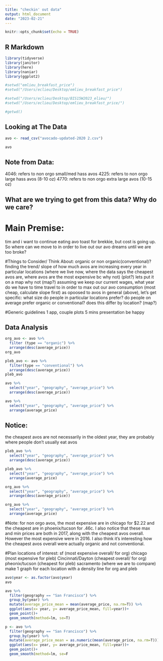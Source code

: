 ```yaml
---
title: "checkin' out data"
output: html_document
date: "2023-02-21"
---
```


```r
knitr::opts_chunk$set(echo = TRUE)
```

## R Markdown

```r
library(tidyverse)
library(janitor)
library(here)
library(naniar)
library(ggplot2)
```


```r
#setwd("emlieu_breakfast_price")
#setwd("/Users/eclieu/Desktop/emlieu_breakfast_price")

#setwd("/Users/eclieu/Desktop/BIS15W2023_elieu/")
#setwd("/Users/eclieu/Desktop/emlieu_breakfast_price/")
```
```r
#getwd()
```


## Looking at The Data
```r
avo <- read_csv("avocado-updated-2020 2.csv")
```

```r
avo
```
## Note from Data: 
4046: refers to non orgo small/med hass avos
4225: refers to non orgo large hass avos (8-10 oz)
4770: refers to non orgo extra large avos (10-15 oz)

## What are we trying to get from this data? Why do we care?
# Main Premise: 
tim and i want to continue eating avo toast for brekkie, but cost is going up. So where can we move to in order to live out our avo dreams until we are too broke?

#Things to Consider/ Think About:
organic or non organic(conventional)?
finding the trend/ slope of how much avos are increasing every year in particular locations (where we live now, where the data says the cheapest avos are, where avos are the most expensive bc why not) (plot?)
lets put it on a map why not (map?)
assuming we keep our current wages, what year do we have to time travel to in order to max out our avo consumption (most cheap, calculate slope first)
as opoosed to avos in general (above), let's get specific:
what size do people in particular locations prefer?
do people on average prefer organic or conventional? does this differ by location? (map?)


#Generic guidelines
1 app, couple plots
5 mins presentation
be happy

## Data Analysis 
```r
org_avo <- avo %>% 
  filter (type == "organic") %>% 
  arrange(desc(average_price))
org_avo
```
```r
pleb_avo <- avo %>% 
  filter(type == "conventional") %>% 
  arrange(desc(average_price))
pleb_avo
```
```r
avo %>% 
  select("year", "geography", "average_price") %>% 
  arrange(desc(average_price))
```
```r
avo %>% 
  select("year", "geography", "average_price") %>% 
  arrange(average_price)
```

## Notice: 
the cheapest avos are not necessarily in the oldest year, they are probably where people don't usually eat avos 

```r
pleb_avo %>% 
  select("year", "geography", "average_price") %>% 
  arrange(desc(average_price))
```
```r
pleb_avo %>% 
  select("year", "geography", "average_price") %>% 
  arrange(average_price)
```
```r
org_avo %>% 
  select("year", "geography", "average_price") %>% 
  arrange(desc(average_price))
```
```r
org_avo %>% 
  select("year", "geography", "average_price") %>% 
  arrange(average_price)
```

#Note:
for non orgo avos, the most expensive are in chicago for $2.22 and the cheapest are in phoenix/tucson for .46c. I also notice that these max and min prices are both in 2017, along with the cheapest avos overall. However the most expensive were in 2016. I also think it's interesting how the cheapest avos overall were actually organic and not conventional. 

#Plan
locations of interest:
sf (most expensive overall/ for org)
chicago (most expensive for pleb)
Cincinnati/Dayton (cheapest overall/ for org)
pheonix/tucson (cheapest for pleb)
sacramento (where we are to compare)
make 1 graph for each location with a density line for org and pleb

```r
avo$year <- as.factor(avo$year)
avo
```

```r
avo %>% 
  filter(geography == "San Francisco") %>% 
  group_by(year) %>% 
  mutate(average_price_mean = mean(average_price, na.rm=T)) %>% 
  ggplot(aes(x= year, y= average_price_mean, fill=year))+
  geom_point()+
  geom_smooth(method=lm, se=T)
```

```r
p <- avo %>% 
  filter(geography == "San Francisco") %>% 
  group_by(year) %>% 
  mutate(average_price_mean = as.numeric(mean(average_price, na.rm=T))) %>% 
  ggplot(aes(x= year, y= average_price_mean, fill=year))+
  geom_point()+
  geom_smooth(method=lm, se=F
              
              
              
              
              
              
              
              
              
              
              
              
              
              
              
              
              
              
              
              
              
              
              
              
              
              
              
              
              
              
              
              
              
              
              
              
              
              
              
              
              
              
              
              
              
              
              
              
              
              
              
              
              
              
              
              
              
              
              
              
              
              
              
              
              
              
              
              
              
              
              
              
              
              
              
              
              
              
              
              
              
              
              
              
              
              
              
              
              
              
              
              
              
              
              
              
              
              
              
              
              
              
              
              
              
              
              
              
              
              
              
              
              
              
              
              
              
              
              
              
              
              
              
              
              
              
              
              
              
              
              
              
              
              
              
              
              
              
              
              
              
              
              
              
              
              
              
              
              
              
              
              
              
              
              
              
              
              
              
              
              
              
              
              
              
              
              
              
              
              
              
              
              
              
              
              
              
              
              )
p
```

```r
avo %>% 
  filter(geography == "San Francisco") %>% 
  ggplot(aes(x= year, y= average_price, fill=year))+
  geom_boxplot()
```

```r
avo %>% 
  filter(geography == "Chicago") %>% 
  ggplot(aes(x= year, y= average_price, fill=year))+
  geom_boxplot()
```
```r
avo %>% 
  filter(geography == "Cincinnati/Dayton") %>% 
  ggplot(aes(x= year, y= average_price, fill=year))+
  geom_boxplot()
```
```r
avo %>% 
  filter(geography == "Phoenix/Tucson") %>% 
  ggplot(aes(x= year, y= average_price, fill=year))+
  geom_boxplot()
```

```r
avo %>% 
  filter(geography == "Sacramento") %>% 
  ggplot(aes(x= year, y= average_price, fill=year))+
  geom_boxplot()
```

